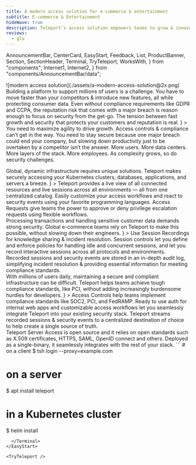```yaml
---
title: A modern access solution for e-commerce & entertainment
subtitle: E-commerce & Entertainment
hideWave: true
description: Teleport’s access solution empowers teams to grow & innovate, without worrying about security or getting slowed down by complex security systems.
reviews:
  - glu
---
```


  AnnouncementBar,
  CenterCard,
  EasyStart,
  Feedback,
  List,
  ProductBanner,
  Section,
  SectionHeader,
  Terminal,
  TryTeleport,
  WorksWith,
} from "components";
  Internet1,
  Internet2,
} from "components/AnnouncementBar/data";

<Section bg="flatGray">
  <SectionHeader
    bg="transparent"
    title={meta.title}
    subtitle={meta.subtitle}
    description={meta.description}
    width="100%"
    mode="none"
  >
    ![modern access solution](./assets/a-modern-access-solution@2x.png)
  </SectionHeader>
  <AnnouncementBar
    backgroundColor="lightest-gray"
    inLivingColor
    rows={[Internet1, Internet2]}
  />
</Section>

<Section width="100%" bg="flatWhite">
  <ProductBanner
    title="Unique challenges faced by e-commerce & entertainment providers"
    width="100%"
    src="./assets/internet@2x-min.png"
    imgPosition="right"
    description={
      <>
       Building a platform to support millions of users is a challenge. You have to move faster than your competitors & introduce new features, all while protecting consumer data. Even without compliance requirements like GDPR and CCPA, the reputation risk that comes with a major breach is reason enough to focus on security from the get-go. The tension between fast growth and security that protects your customers and reputation is real.   
      </>
    }
>
    <ProductBanner.Item iconWrapper title="Growth" src="./assets/spreading-icon.svg">
      You need to maximize agility to drive growth. Access controls & compliance can’t get in the way.
    </ProductBanner.Item>
    <ProductBanner.Item iconWrapper title="Security & Compliance" src="./assets/layers-icon.svg">
      You need to stay secure because one major breach could end your company, but slowing down productivity just to be overtaken by a competitor isn’t the answer.
    </ProductBanner.Item>
    <ProductBanner.Item iconWrapper title="Complexity" src="./assets/protocol-icon.svg">
     More users.  More data centers. More layers of the stack. More employees. As complexity grows, so do security challenges.
    </ProductBanner.Item>
  </ProductBanner>
</Section>

<CenterCard 
  badgeIconName="shieldCheck"
  title="Why e-commerce and entertainment providers big and small trust Teleport" 
  text="Our unique approach is not only more secure, it actually improves developer productivity.  By providing an identity-aware infrastructure access solution that developers love to use, you can easily implement security and compliance without worrying about backdoors that outmoded solutions encourage."
/>

<Section>
  <Feedback reviews={meta.reviews} />
</Section>

<Section width="100%" bg="flatWhite">
  <ProductBanner
    subtitle="For Gaming"
    title="Built for dynamic infrastructure"
    width="100%"
    src="./assets/built-for-dynamic-infrastructure@2x.png"
    imgPosition="right"
    logoSrc={gaming}
    description={
      <>
        Global, dynamic infrastructure requires unique solutions. Teleport makes
        securely accessing your Kubernetes clusters, databases, applications,
        and servers a breeze.
      </>
    }
  >
    <ProductBanner.Item title="Unified Resource Catalog">
      Teleport provides a live view of all connected resources and live sessions
      across all environments &mdash; all from one centralized catalog.
    </ProductBanner.Item>
    <ProductBanner.Item title="Plugins and API">
      Easily customize your access workflows and react to security events using
      your favorite programming languages.
    </ProductBanner.Item>
    <ProductBanner.Item title="Access Requests">
      Access Requests give teams the power to approve or deny privilege
      escalation requests using flexible workflows.
    </ProductBanner.Item>
  </ProductBanner>
</Section>

<Section width="100%" bg="flatGray">
  <ProductBanner
    subtitle="For E-Commerce"
    title="Designed for digital-native commerce"
    width="100%"
    src="./assets/session-replay.gif"
    imgPosition="left"
    logoSrc={ecomm}
    description={
      <>
        Processing transactions and handling sensitive customer data demands
        strong security. Global e-commerce teams rely on Teleport to make this
        possible, without slowing down their engineers.
      </>
    }
  >
    <ProductBanner.Item title="Session Recordings">
      Use Session Recordings for knowledge sharing & incident resolution.
    </ProductBanner.Item>
    <ProductBanner.Item title="Session Controls">
      Session controls let you define and enforce policies for handling idle and
      concurrent sessions, and let you record interactive sessions across all
      protocols and environments.
    </ProductBanner.Item>
    <ProductBanner.Item title="Audit Log">
      Recorded sessions and security events are stored in an in-depth audit log,
      simplifying incident resolution & providing essential information for
      meeting compliance standards.
    </ProductBanner.Item>
  </ProductBanner>
</Section>

<Section width="100%" bg="flatWhite">
  <ProductBanner
    subtitle="For Application Developers"
    title="Securing user-focused companies"
    width="100%"
    src="./assets/securing-user-focused-comp@2x.png"
    imgPosition="right"
    logoSrc={appdev}
    description={
      <>
        With millions of users daily, maintaining a secure and compliant
        infrastructure can be difficult. Teleport helps teams achieve tough
        compliance standards, like PCI, without adding increasingly burdensome
        hurdles for developers.
      </>
    }
  >
    <ProductBanner.Item title="Access Controls">
      Access Controls help teams implement compliance standards like SOC2, PCI,
      and FedRAMP.
    </ProductBanner.Item>
    <ProductBanner.Item title="Seamless Integration">
      Ready to use auth for internal web apps and customizable access workflows
      let you seamlessly integrate Teleport into your existing security stack.
    </ProductBanner.Item>
    <ProductBanner.Item title="Single Source of Truth">
      Teleport streams recorded sessions & security events to a centralized
      destination of choice to help create a single source of truth.
    </ProductBanner.Item>
  </ProductBanner>
</Section>


<WorksWith title="Works with everything you have">
  Teleport Server Access is open source and it relies on open standards such
  as X.509 certificates, HTTPS, SAML, OpenID connect and others. Deployed as a
  single-binary, it seamlessly integrates with the rest of your stack.
</WorksWith>

<EasyStart>
      <Terminal>
```
# on a client
$ tsh login --proxy=example.com

# on a server
$ apt install teleport

# in a Kubernetes cluster
$ helm install
```
  </Terminal>
</EasyStart>

<TryTeleport />

